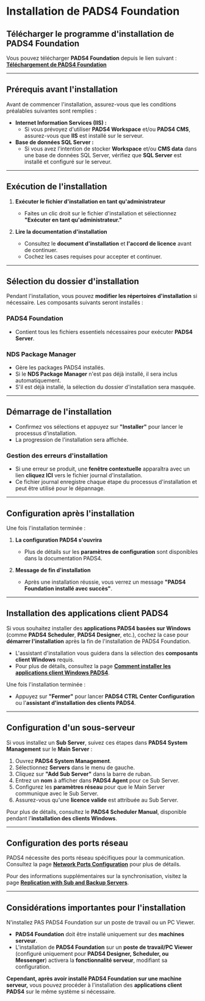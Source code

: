 # Installation de PADS4 Foundation

## Télécharger le programme d'installation de PADS4 Foundation

Vous pouvez télécharger **PADS4 Foundation** depuis le lien suivant :\
[**Téléchargement de PADS4 Foundation**](http://go.pads4.com/?fwlink=1010)

***

## Prérequis avant l'installation

Avant de commencer l'installation, assurez-vous que les conditions préalables suivantes sont remplies :

* **Internet Information Services (IIS) :**
  * Si vous prévoyez d'utiliser **PADS4 Workspace** et/ou **PADS4 CMS**, assurez-vous que **IIS** est installé sur le serveur.
* **Base de données SQL Server :**
  * Si vous avez l'intention de stocker **Workspace** et/ou **CMS data** dans une base de données SQL Server, vérifiez que **SQL Server** est installé et configuré sur le serveur.

***

## Exécution de l'installation

1. **Exécuter le fichier d'installation en tant qu'administrateur**
   * Faites un clic droit sur le fichier d'installation et sélectionnez **"Exécuter en tant qu'administrateur."**

2. **Lire la documentation d'installation**
   * Consultez le **document d'installation** et **l'accord de licence** avant de continuer.
   * Cochez les cases requises pour accepter et continuer.

***

## Sélection du dossier d'installation

Pendant l'installation, vous pouvez **modifier les répertoires d'installation** si nécessaire. Les composants suivants seront installés :

### PADS4 Foundation

* Contient tous les fichiers essentiels nécessaires pour exécuter **PADS4 Server**.

### NDS Package Manager

* Gère les packages PADS4 installés.
* Si le **NDS Package Manager** n'est pas déjà installé, il sera inclus automatiquement.
* S'il est déjà installé, la sélection du dossier d'installation sera masquée.

***

## Démarrage de l'installation

* Confirmez vos sélections et appuyez sur **"Installer"** pour lancer le processus d'installation.
* La progression de l'installation sera affichée.

### Gestion des erreurs d'installation

* Si une erreur se produit, une **fenêtre contextuelle** apparaîtra avec un lien **cliquez ICI** vers le fichier journal d'installation.
* Ce fichier journal enregistre chaque étape du processus d'installation et peut être utilisé pour le dépannage.

***

## Configuration après l'installation

Une fois l'installation terminée :

1. **La configuration PADS4 s'ouvrira**
   * Plus de détails sur les **paramètres de configuration** sont disponibles dans la documentation PADS4.

2. **Message de fin d'installation**
   * Après une installation réussie, vous verrez un message **"PADS4 Foundation installé avec succès"**.

***

## Installation des applications client PADS4

Si vous souhaitez installer des **applications PADS4 basées sur Windows** (comme **PADS4 Scheduler**, **PADS4 Designer**, etc.), cochez la case pour **démarrer l'installation** après la fin de l'installation de PADS4 Foundation.

* L'assistant d'installation vous guidera dans la sélection des **composants client Windows** requis.
* Pour plus de détails, consultez la page **[Comment installer les applications client Windows PADS4](#)**.

Une fois l'installation terminée :

* Appuyez sur **"Fermer"** pour lancer **PADS4 CTRL Center Configuration** ou l'**assistant d'installation des clients PADS4**.

***

## Configuration d'un sous-serveur

Si vous installez un **Sub Server**, suivez ces étapes dans **PADS4 System Management** sur le **Main Server** :

1. Ouvrez **PADS4 System Management**.
2. Sélectionnez **Servers** dans le menu de gauche.
3. Cliquez sur **"Add Sub Server"** dans la barre de ruban.
4. Entrez un **nom** à afficher dans **PADS4 Agent** pour ce Sub Server.
5. Configurez les **paramètres réseau** pour que le Main Server communique avec le Sub Server.
6. Assurez-vous qu'une **licence valide** est attribuée au Sub Server.

Pour plus de détails, consultez le **PADS4 Scheduler Manual**, disponible pendant l'**installation des clients Windows**.

***

## Configuration des ports réseau

PADS4 nécessite des ports réseau spécifiques pour la communication. Consultez la page **[Network Ports Configuration](#)** pour plus de détails.

Pour des informations supplémentaires sur la synchronisation, visitez la page **[Replication with Sub and Backup Servers](#)**.

***

## Considérations importantes pour l'installation

<Warning>N'installez PAS PADS4 Foundation sur un poste de travail ou un PC Viewer.</Warning>

* **PADS4 Foundation** doit être installé uniquement sur des **machines serveur**.
* L'installation de **PADS4 Foundation** sur un **poste de travail/PC Viewer** (configuré uniquement pour **PADS4 Designer, Scheduler, ou Messenger**) activera la **fonctionnalité serveur**, modifiant sa configuration.

**Cependant, après avoir installé PADS4 Foundation sur une machine serveur,** vous pouvez procéder à l'installation des **applications client PADS4** sur le même système si nécessaire.
